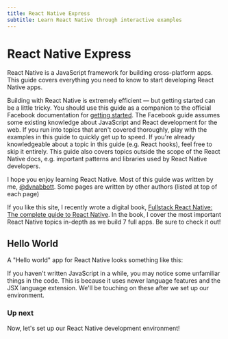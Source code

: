 ```yaml
---
title: React Native Express
subtitle: Learn React Native through interactive examples
---
```



# React Native Express

React Native is a JavaScript framework for building cross-platform apps. This guide covers everything you need to know to start developing React Native apps.

Building with React Native is extremely efficient — but getting started can be a little tricky. You should use this guide as a companion to the official Facebook documentation for [getting started](https://reactnative.dev/docs/getting-started.html). The Facebook guide assumes some existing knowledge about JavaScript and React development for the web. If you run into topics that aren't covered thoroughly, play with the examples in this guide to quickly get up to speed. If you're already knowledgeable about a topic in this guide (e.g. React hooks), feel free to skip it entirely. This guide also covers topics outside the scope of the React Native docs, e.g. important patterns and libraries used by React Native developers.

I hope you enjoy learning React Native. Most of this guide was written by me, [@dvnabbott](https://twitter.com/dvnabbott). Some pages are written by other authors (listed at top of each page)

If you like this site, I recently wrote a digital book, [Fullstack React Native: The complete guide to React Native](https://gumroad.com/a/567063667). In the book, I cover the most important React Native topics in-depth as we build 7 full apps. Be sure to check it out!

## Hello World

A "Hello world" app for React Native looks something like this:

<Example code={example} />

If you haven't written JavaScript in a while, you may notice some unfamiliar things in the code. This is because it uses newer language features and the JSX language extension. We'll be touching on these after we set up our environment.

### Up next

Now, let's set up our React Native development environment!
